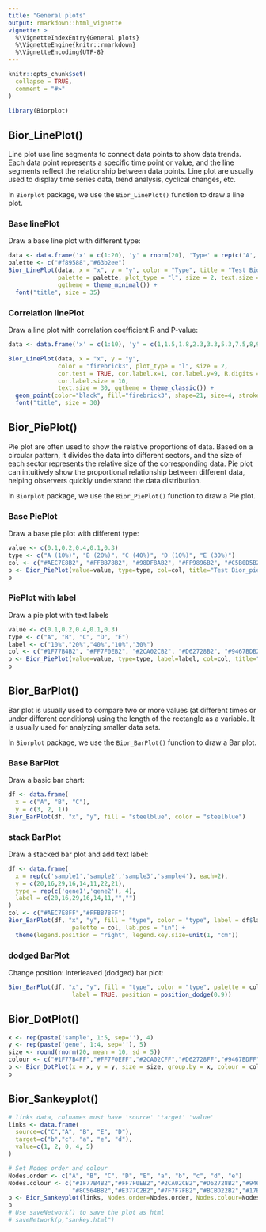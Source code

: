 ```yaml
---
title: "General plots"
output: rmarkdown::html_vignette
vignette: >
  %\VignetteIndexEntry{General plots}
  %\VignetteEngine{knitr::rmarkdown}
  %\VignetteEncoding{UTF-8}
---
```


```r
knitr::opts_chunk$set(
  collapse = TRUE,
  comment = "#>"
)
```

```r
library(Biorplot)
```



## Bior_LinePlot()

Line plot use line segments to connect data points to show data trends. Each data point represents a specific time point or value, and the line segments reflect the relationship between data points. Line plot are usually used to display time series data, trend analysis, cyclical changes, etc.

In `Biorplot` package, we use the `Bior_LinePlot()` function to draw a line plot.

### Base linePlot

Draw a base line plot with different type:

```r
data <- data.frame('x' = c(1:20), 'y' = rnorm(20), 'Type' = rep(c('A','B'), 10))
palette <- c("#f89588","#63b2ee")
Bior_LinePlot(data, x = "x", y = "y", color = "Type", title = "Test Bior_LinePlot",
              palette = palette, plot_type = "l", size = 2, text.size = 30,
              ggtheme = theme_minimal()) +
  font("title", size = 35)
```


### Correlation linePlot

Draw a line plot with correlation coefficient R and P-value:

```r
data <- data.frame('x' = c(1:10), 'y' = c(1,1.5,1.8,2.3,3.3,5.3,7.5,8,9,10))

Bior_LinePlot(data, x = "x", y = "y",
              color = "firebrick3", plot_type = "l", size = 2, 
              cor.test = TRUE, cor.label.x=1, cor.label.y=9, R.digits = 2, P.digits = 2,
              cor.label.size = 10,
              text.size = 30, ggtheme = theme_classic()) +
  geom_point(color="black", fill="firebrick3", shape=21, size=4, stroke=1) +
  font("title", size = 30)
```





## Bior_PiePlot()

Pie plot are often used to show the relative proportions of data. Based on a circular pattern, it divides the data into different sectors, and the size of each sector represents the relative size of the corresponding data. Pie plot can intuitively show the proportional relationship between different data, helping observers quickly understand the data distribution.

In `Biorplot` package, we use the `Bior_PiePlot()` function to draw a Pie plot.

### Base PiePlot

Draw a base pie plot with different type:

```r
value <- c(0.1,0.2,0.4,0.1,0.3)
type <- c("A (10%)", "B (20%)", "C (40%)", "D (10%)", "E (30%)")
col <- c("#AEC7E8B2", "#FFBB78B2", "#98DF8AB2", "#FF9896B2", "#C5B0D5B2")
p <- Bior_PiePlot(value=value, type=type, col=col, title="Test Bior_pie")
p
```

### PiePlot with label

Draw a pie plot with text labels

```r
value <- c(0.1,0.2,0.4,0.1,0.3)
type <- c("A", "B", "C", "D", "E")
label <- c("10%","20%","40%","10%","30%")
col <- c("#1F77B4B2", "#FF7F0EB2", "#2CA02CB2", "#D62728B2", "#9467BDB2")
p <- Bior_PiePlot(value=value, type=type, label=label, col=col, title="Test Bior_pie", label.x=1.2, label.color="white", label.size=5)
p
```





## Bior_BarPlot()

Bar plot is usually used to compare two or more values (at different times or under different conditions) using the length of the rectangle as a variable. It is usually used for analyzing smaller data sets.

In `Biorplot` package, we use the `Bior_BarPlot()` function to draw a Bar plot.

### Base BarPlot

Draw a basic bar chart:

```r
df <- data.frame(
  x = c("A", "B", "C"),
  y = c(3, 2, 1))
Bior_BarPlot(df, "x", "y", fill = "steelblue", color = "steelblue")
```

### stack BarPlot

Draw a stacked bar plot and add text label:

```r
df <- data.frame(
  x = rep(c('sample1','sample2','sample3','sample4'), each=2),
  y = c(20,16,29,16,14,11,22,21),
  type = rep(c('gene1','gene2'), 4),
  label = c(20,16,29,16,14,11,"","")
)
col <- c("#AEC7E8FF","#FFBB78FF")
Bior_BarPlot(df, "x", "y", fill = "type", color = "type", label = df$label,
                  palette = col, lab.pos = "in") +
  theme(legend.position = "right", legend.key.size=unit(1, "cm"))
```

### dodged BarPlot

Change position: Interleaved (dodged) bar plot: 

```r
Bior_BarPlot(df, "x", "y", fill = "type", color = "type", palette = col,
                  label = TRUE, position = position_dodge(0.9))
```




## Bior_DotPlot()

```r
x <- rep(paste('sample', 1:5, sep=''), 4)
y <- rep(paste('gene', 1:4, sep=''), 5)
size <- round(rnorm(20, mean = 10, sd = 5))
colour <- c("#1F77B4FF","#FF7F0EFF","#2CA02CFF","#D62728FF","#9467BDFF")
p <- Bior_DotPlot(x = x, y = y, size = size, group.by = x, colour = colour, max_size=10)
p
```



## Bior_Sankeyplot()

```r
# links data, colnames must have 'source' 'target' 'value'
links <- data.frame(
  source=c("C","A", "B", "E", "D"), 
  target=c("b","c", "a", "e", "d"), 
  value=c(1, 2, 0, 4, 5)
)

# Set Nodes order and colour
Nodes.order <- c("A", "B", "C", "D", "E", "a", "b", "c", "d", "e")
Nodes.colour <- c("#1F77B4B2","#FF7F0EB2","#2CA02CB2","#D62728B2","#9467BDB2",
                  "#8C564BB2","#E377C2B2","#7F7F7FB2","#BCBD22B2","#17BECFB2")
p <- Bior_Sankeyplot(links, Nodes.order=Nodes.order, Nodes.colour=Nodes.colour, fontSize=20)
p
# Use saveNetwork() to save the plot as html
# saveNetwork(p,"sankey.html")
```





